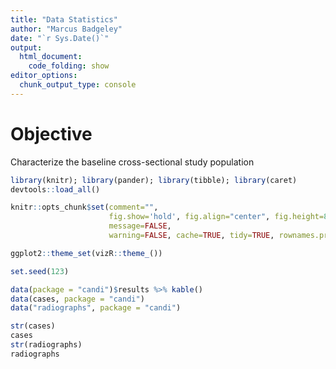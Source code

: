 ```yaml
---
title: "Data Statistics"
author: "Marcus Badgeley"
date: "`r Sys.Date()`"
output:
  html_document:
    code_folding: show
editor_options: 
  chunk_output_type: console
---
```


# Objective
Characterize the baseline cross-sectional study population

```r
library(knitr); library(pander); library(tibble); library(caret)
devtools::load_all()

knitr::opts_chunk$set(comment="",
                      fig.show='hold', fig.align="center", fig.height=8, fig.width=8,
                      message=FALSE,
                      warning=FALSE, cache=TRUE, tidy=TRUE, rownames.print=FALSE)

ggplot2::theme_set(vizR::theme_())

set.seed(123)
```


```r
data(package = "candi")$results %>% kable()
data(cases, package = "candi")
data("radiographs", package = "candi")

str(cases)
cases
str(radiographs)
radiographs
```




